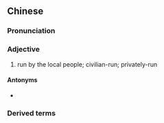 {{also|民办}}
==Chinese==
{{zh-forms|s=民办}}

===Pronunciation===
{{zh-pron
|m=mínbàn
|cat=a
}}

===Adjective===
{{zh-adj}}

# {{lb|zh|attributive}} run by the local people; civilian-run; privately-run

====Antonyms====
* {{zh-l|公辦}}

===Derived terms===
{{zh-der|民辦教師}}